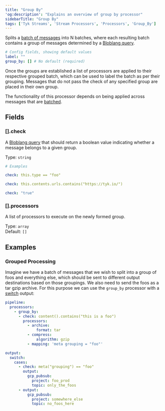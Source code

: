 ```yaml
---
title: "Group By"
'og:description': "Explains an overview of group by processor"
sidebarTitle: "Group By"
tags: ['Tyk Streams', 'Stream Processors', 'Processors', 'Group_By']
---
```


Splits a [batch of messages](/5.5/product-stack/tyk-streaming/configuration/common-configuration/batching) into N batches, where each resulting batch contains a group of messages determined by a [Bloblang query](/5.5/product-stack/tyk-streaming/guides/bloblang/overview).

```yml
# Config fields, showing default values
label: ""
group_by: [] # No default (required)
```

Once the groups are established a list of processors are applied to their respective grouped batch, which can be used to label the batch as per their grouping. Messages that do not pass the check of any specified group are placed in their own group.

The functionality of this processor depends on being applied across messages that are [batched](/5.5/product-stack/tyk-streaming/configuration/common-configuration/batching).

## Fields

### [].check

A [Bloblang query](/5.5/product-stack/tyk-streaming/guides/bloblang/overview) that should return a boolean value indicating whether a message belongs to a given group.


Type: `string`  

```yml
# Examples

check: this.type == "foo"

check: this.contents.urls.contains("https://tyk.io/")

check: "true"
```

### [].processors

A list of processors to execute on the newly formed group.


Type: `array`  
Default: `[]`  

## Examples

### Grouped Processing

Imagine we have a batch of messages that we wish to split into a group of foos and everything else, which should be sent to different output destinations based on those groupings. We also need to send the foos as a tar gzip archive. For this purpose we can use the `group_by` processor with a [switch](/5.5/product-stack/tyk-streaming/configuration/processors/switch) output:

```yaml
pipeline:
  processors:
    - group_by:
      - check: content().contains("this is a foo")
        processors:
          - archive:
              format: tar
          - compress:
              algorithm: gzip
          - mapping: 'meta grouping = "foo"'

output:
  switch:
    cases:
      - check: meta("grouping") == "foo"
        output:
          gcp_pubsub:
            project: foo_prod
            topic: only_the_foos
      - output:
          gcp_pubsub:
            project: somewhere_else
            topic: no_foos_here
```
